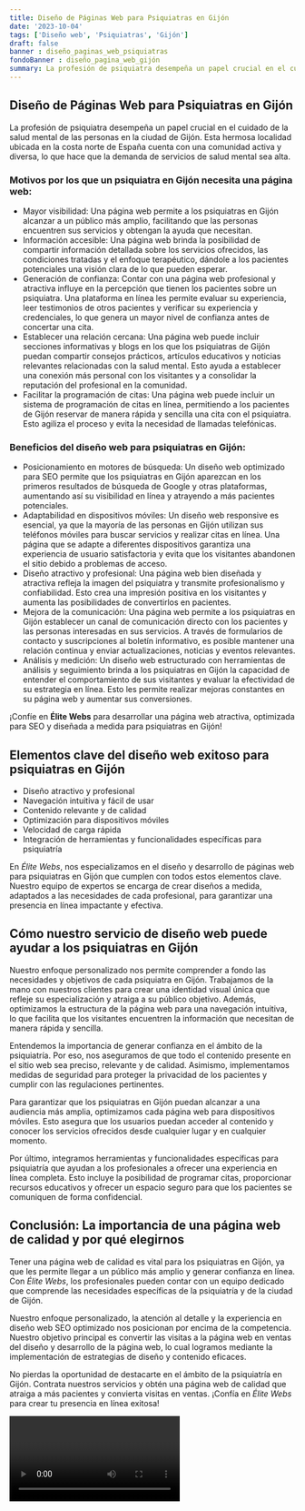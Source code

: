 ```yaml
---
title: Diseño de Páginas Web para Psiquiatras en Gijón
date: '2023-10-04'
tags: ['Diseño web', 'Psiquiatras', 'Gijón']
draft: false
banner : diseño_paginas_web_psiquiatras
fondoBanner : diseño_pagina_web_gijón
summary: La profesión de psiquiatra desempeña un papel crucial en el cuidado de la salud mental de las personas en la ciudad de Gijón. Esta hermosa localidad ubicada en la costa norte de España cuenta con una comunidad activa y diversa, lo que hace que la demanda de servicios de salud mental sea alta.
---
```


## Diseño de Páginas Web para Psiquiatras en Gijón

La profesión de psiquiatra desempeña un papel crucial en el cuidado de la salud mental de las personas en la ciudad de Gijón. Esta hermosa localidad ubicada en la costa norte de España cuenta con una comunidad activa y diversa, lo que hace que la demanda de servicios de salud mental sea alta.

### Motivos por los que un psiquiatra en Gijón necesita una página web:

- Mayor visibilidad: Una página web permite a los psiquiatras en Gijón alcanzar a un público más amplio, facilitando que las personas encuentren sus servicios y obtengan la ayuda que necesitan.
- Información accesible: Una página web brinda la posibilidad de compartir información detallada sobre los servicios ofrecidos, las condiciones tratadas y el enfoque terapéutico, dándole a los pacientes potenciales una visión clara de lo que pueden esperar.
- Generación de confianza: Contar con una página web profesional y atractiva influye en la percepción que tienen los pacientes sobre un psiquiatra. Una plataforma en línea les permite evaluar su experiencia, leer testimonios de otros pacientes y verificar su experiencia y credenciales, lo que genera un mayor nivel de confianza antes de concertar una cita.
- Establecer una relación cercana: Una página web puede incluir secciones informativas y blogs en los que los psiquiatras de Gijón puedan compartir consejos prácticos, artículos educativos y noticias relevantes relacionadas con la salud mental. Esto ayuda a establecer una conexión más personal con los visitantes y a consolidar la reputación del profesional en la comunidad.
- Facilitar la programación de citas: Una página web puede incluir un sistema de programación de citas en línea, permitiendo a los pacientes de Gijón reservar de manera rápida y sencilla una cita con el psiquiatra. Esto agiliza el proceso y evita la necesidad de llamadas telefónicas.

### Beneficios del diseño web para psiquiatras en Gijón:

- Posicionamiento en motores de búsqueda: Un diseño web optimizado para SEO permite que los psiquiatras en Gijón aparezcan en los primeros resultados de búsqueda de Google y otras plataformas, aumentando así su visibilidad en línea y atrayendo a más pacientes potenciales.
- Adaptabilidad en dispositivos móviles: Un diseño web responsive es esencial, ya que la mayoría de las personas en Gijón utilizan sus teléfonos móviles para buscar servicios y realizar citas en línea. Una página que se adapte a diferentes dispositivos garantiza una experiencia de usuario satisfactoria y evita que los visitantes abandonen el sitio debido a problemas de acceso.
- Diseño atractivo y profesional: Una página web bien diseñada y atractiva refleja la imagen del psiquiatra y transmite profesionalismo y confiabilidad. Esto crea una impresión positiva en los visitantes y aumenta las posibilidades de convertirlos en pacientes.
- Mejora de la comunicación: Una página web permite a los psiquiatras en Gijón establecer un canal de comunicación directo con los pacientes y las personas interesadas en sus servicios. A través de formularios de contacto y suscripciones al boletín informativo, es posible mantener una relación continua y enviar actualizaciones, noticias y eventos relevantes.
- Análisis y medición: Un diseño web estructurado con herramientas de análisis y seguimiento brinda a los psiquiatras en Gijón la capacidad de entender el comportamiento de sus visitantes y evaluar la efectividad de su estrategia en línea. Esto les permite realizar mejoras constantes en su página web y aumentar sus conversiones.

¡Confíe en **Élite Webs** para desarrollar una página web atractiva, optimizada para SEO y diseñada a medida para psiquiatras en Gijón!

<GifSeo />

<Cta />

## Elementos clave del diseño web exitoso para psiquiatras en Gijón

- Diseño atractivo y profesional
- Navegación intuitiva y fácil de usar
- Contenido relevante y de calidad
- Optimización para dispositivos móviles
- Velocidad de carga rápida
- Integración de herramientas y funcionalidades específicas para psiquiatría

En *Élite Webs*, nos especializamos en el diseño y desarrollo de páginas web para psiquiatras en Gijón que cumplen con todos estos elementos clave. Nuestro equipo de expertos se encarga de crear diseños a medida, adaptados a las necesidades de cada profesional, para garantizar una presencia en línea impactante y efectiva.

## Cómo nuestro servicio de diseño web puede ayudar a los psiquiatras en Gijón

Nuestro enfoque personalizado nos permite comprender a fondo las necesidades y objetivos de cada psiquiatra en Gijón. Trabajamos de la mano con nuestros clientes para crear una identidad visual única que refleje su especialización y atraiga a su público objetivo. Además, optimizamos la estructura de la página web para una navegación intuitiva, lo que facilita que los visitantes encuentren la información que necesitan de manera rápida y sencilla.

Entendemos la importancia de generar confianza en el ámbito de la psiquiatría. Por eso, nos aseguramos de que todo el contenido presente en el sitio web sea preciso, relevante y de calidad. Asimismo, implementamos medidas de seguridad para proteger la privacidad de los pacientes y cumplir con las regulaciones pertinentes.

Para garantizar que los psiquiatras en Gijón puedan alcanzar a una audiencia más amplia, optimizamos cada página web para dispositivos móviles. Esto asegura que los usuarios puedan acceder al contenido y conocer los servicios ofrecidos desde cualquier lugar y en cualquier momento.

Por último, integramos herramientas y funcionalidades específicas para psiquiatría que ayudan a los profesionales a ofrecer una experiencia en línea completa. Esto incluye la posibilidad de programar citas, proporcionar recursos educativos y ofrecer un espacio seguro para que los pacientes se comuniquen de forma confidencial.

## Conclusión: La importancia de una página web de calidad y por qué elegirnos

Tener una página web de calidad es vital para los psiquiatras en Gijón, ya que les permite llegar a un público más amplio y generar confianza en línea. Con *Élite Webs*, los profesionales pueden contar con un equipo dedicado que comprende las necesidades específicas de la psiquiatría y de la ciudad de Gijón.

Nuestro enfoque personalizado, la atención al detalle y la experiencia en diseño web SEO optimizado nos posicionan por encima de la competencia. Nuestro objetivo principal es convertir las visitas a la página web en ventas del diseño y desarrollo de la página web, lo cual logramos mediante la implementación de estrategias de diseño y contenido eficaces.

No pierdas la oportunidad de destacarte en el ámbito de la psiquiatría en Gijón. Contrata nuestros servicios y obtén una página web de calidad que atraiga a más pacientes y convierta visitas en ventas. ¡Confía en *Élite Webs* para crear tu presencia en línea exitosa!

<Video />

<CtaBot job='Psiquiatras' city='Gijón'/>

<Gmaps query='Gijón+españa+maps' />